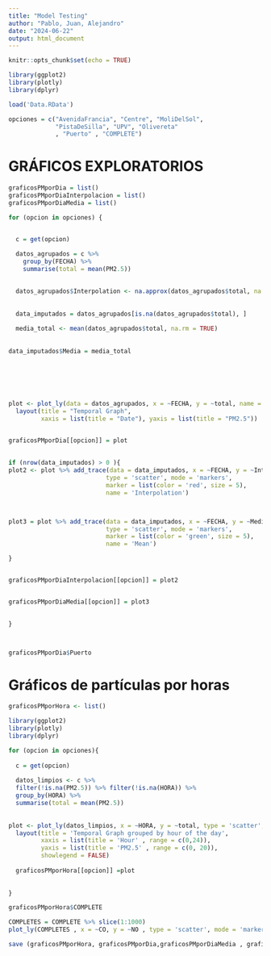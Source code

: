 ---
title: "Model Testing"
author: "Pablo, Juan, Alejandro"
date: "2024-06-22"
output: html_document
---

```{r setup, include=FALSE}
knitr::opts_chunk$set(echo = TRUE)

library(ggplot2)
library(plotly)
library(dplyr)
```



```{r}
load('Data.RData')
```




```{r}
opciones = c("AvenidaFrancia", "Centre", "MoliDelSol",
             "PistaDeSilla", "UPV", "Olivereta"
             , "Puerto" , "COMPLETE")
```




# GRÁFICOS EXPLORATORIOS

```{r}
graficosPMporDia = list()
graficosPMporDiaInterpolacion = list()
graficosPMporDiaMedia = list()
```





```{r}

for (opcion in opciones) {


  c = get(opcion)
  
  datos_agrupados = c %>%
    group_by(FECHA) %>%
    summarise(total = mean(PM2.5))

  
  datos_agrupados$Interpolation <- na.approx(datos_agrupados$total, na.rm = FALSE)
  
  
  data_imputados = datos_agrupados[is.na(datos_agrupados$total), ]
  
  media_total <- mean(datos_agrupados$total, na.rm = TRUE)
  
  
data_imputados$Media = media_total
  
  
  
  
  
  
plot <- plot_ly(data = datos_agrupados, x = ~FECHA, y = ~total, name = 'Original Values') %>% add_lines() %>%
  layout(title = "Temporal Graph",
         xaxis = list(title = "Date"), yaxis = list(title = "PM2.5"))


graficosPMporDia[[opcion]] = plot
  
  
if (nrow(data_imputados) > 0 ){
plot2 <- plot %>% add_trace(data = data_imputados, x = ~FECHA, y = ~Interpolation, 
                           type = 'scatter', mode = 'markers',
                           marker = list(color = 'red', size = 5),
                           name = 'Interpolation')



plot3 = plot %>% add_trace(data = data_imputados, x = ~FECHA, y = ~Media, 
                           type = 'scatter', mode = 'markers',
                           marker = list(color = 'green', size = 5),
                           name = 'Mean')

}


graficosPMporDiaInterpolacion[[opcion]] = plot2


graficosPMporDiaMedia[[opcion]] = plot3
  

}




```


```{r}
graficosPMporDia$Puerto
```





# Gráficos de partículas por horas

```{r}
graficosPMporHora <- list()

```

```{r}
library(ggplot2)
library(plotly)
library(dplyr)

for (opcion in opciones){
  
  c = get(opcion)
          
  datos_limpios <- c %>%
  filter(!is.na(PM2.5)) %>% filter(!is.na(HORA)) %>%
  group_by(HORA) %>%
  summarise(total = mean(PM2.5))
  
  
plot <- plot_ly(datos_limpios, x = ~HORA, y = ~total, type = 'scatter', mode = 'lines', line = list(color = 'blue')) %>%
  layout(title = 'Temporal Graph grouped by hour of the day',
         xaxis = list(title = 'Hour' , range = c(0,24)),
         yaxis = list(title = 'PM2.5' , range = c(0, 20)),
         showlegend = FALSE)
  
  graficosPMporHora[[opcion]] =plot
  
  
}


```



```{r}
graficosPMporHora$COMPLETE
```



```{r}
COMPLETES = COMPLETE %>% slice(1:1000)
plot_ly(COMPLETES , x = ~CO, y = ~NO , type = 'scatter', mode = 'markers')
```








```{r}
save (graficosPMporHora, graficosPMporDia,graficosPMporDiaMedia , graficosPMporDiaInterpolacion, file = 'PreRenderedGraphs.RData')
```







